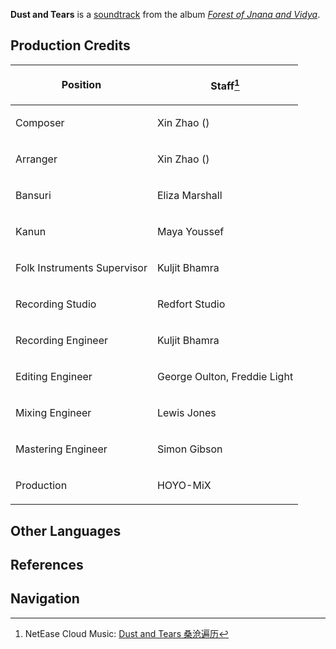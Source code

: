 {{Soundtrack Infobox
|title          =
|image          = Forest of Jnana and Vidya.png
|album          = Forest of Jnana and Vidya
|disc           = 3
|number         = 84
|featured       =
|featured2      =
|featured3      =
|featured_disc  =
|featured_disc2 =
|featured_disc3 =
|youtube_id     = TUVgAuBiF24
|spotify_id     = 4oZZQ23BPyY9NHvtHxW2Wa
|played_in      = Lost Nursery; Dharma Forest
|during         = [[Lost Nursery]], [[Dharma Forest]] (Cave)
|domain         =
|previous       = Dream of Ageless Time
|next           = Descending Into the Dark
}}
'''Dust and Tears''' is a [[soundtrack]] from the album ''[[Forest of Jnana and Vidya]]''.

==Production Credits==
{| class="wikitable" style="text-align:left; height:0.5em"
! Position
! Staff<ref>NetEase Cloud Music: [https://music.163.com/#/song?id=1992344600 Dust and Tears 桑沧遍历]</ref>
|-
! Composer
| Xin Zhao ({{zh|赵鑫}})
|-
! Arranger
| Xin Zhao ({{zh|赵鑫}})
|-
! Bansuri
| Eliza Marshall
|-
! Kanun
| Maya Youssef
|-
! Folk Instruments Supervisor
| Kuljit Bhamra
|-
! Recording Studio
| Redfort Studio
|-
! Recording Engineer
| Kuljit Bhamra
|-
! Editing Engineer
| George Oulton, Freddie Light
|-
! Mixing Engineer
| Lewis Jones
|-
! Mastering Engineer
| Simon Gibson
|-
! Production
| HOYO-MiX
|}
<!--
==Videos==
<gallery hideaddbutton="true" captionalign="center">
</gallery>

==Trivia==
-->
==Other Languages==
{{Other Languages
|en      = Dust and Tears
|zhs     = 桑沧遍历
|zhs_rm  = Sāngcāng Biànlì
|zht     = 桑滄遍歷
|zht_rm  = Sāngcāng Biànlì
|zh_tl   = 
|ja      = 塵と涙
|ja_rm   = Chiri to Namida
|ja_tl   = 
|tr      = 
|tr_tl   = 
|it      = 
|it_tl   = 
}}

==References==
{{Reflist}}

==Navigation==
{{Soundtrack Navbox|Forest of Jnana and Vidya}}
